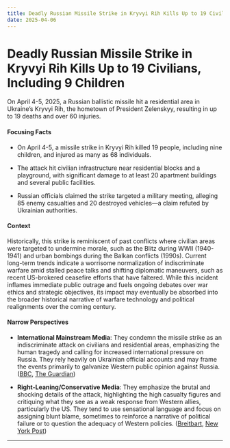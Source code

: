 ```yaml
---
title: Deadly Russian Missile Strike in Kryvyi Rih Kills Up to 19 Civilians, Including 9 Children
date: 2025-04-06
---
```


# Deadly Russian Missile Strike in Kryvyi Rih Kills Up to 19 Civilians, Including 9 Children

On April 4-5, 2025, a Russian ballistic missile hit a residential area in Ukraine’s Kryvyi Rih, the hometown of President Zelenskyy, resulting in up to 19 deaths and over 60 injuries.

#### Focusing Facts

- On April 4-5, a missile strike in Kryvyi Rih killed 19 people, including nine children, and injured as many as 68 individuals.

- The attack hit civilian infrastructure near residential blocks and a playground, with significant damage to at least 20 apartment buildings and several public facilities.

- Russian officials claimed the strike targeted a military meeting, alleging 85 enemy casualties and 20 destroyed vehicles—a claim refuted by Ukrainian authorities.

#### Context

Historically, this strike is reminiscent of past conflicts where civilian areas were targeted to undermine morale, such as the Blitz during WWII (1940-1941) and urban bombings during the Balkan conflicts (1990s). Current long-term trends indicate a worrisome normalization of indiscriminate warfare amid stalled peace talks and shifting diplomatic maneuvers, such as recent US-brokered ceasefire efforts that have faltered. While this incident inflames immediate public outrage and fuels ongoing debates over war ethics and strategic objectives, its impact may eventually be absorbed into the broader historical narrative of warfare technology and political realignments over the coming century.

#### Narrow Perspectives

- **International Mainstream Media**: They condemn the missile strike as an indiscriminate attack on civilians and residential areas, emphasizing the human tragedy and calling for increased international pressure on Russia. They rely heavily on Ukrainian official accounts and may frame the events primarily to galvanize Western public opinion against Russia. ([BBC](https://www.bbc.com/news/articles/c3wxe5g4z9yo), [The Guardian](https://www.theguardian.com/world/2025/apr/03/ukraine-war-briefing-deadly-ballistic-missile-strike-on-zelenskyy-home-town))

- **Right-Leaning/Conservative Media**: They emphasize the brutal and shocking details of the attack, highlighting the high casualty figures and critiquing what they see as a weak response from Western allies, particularly the US. They tend to use sensational language and focus on assigning blunt blame, sometimes to reinforce a narrative of political failure or to question the adequacy of Western policies. ([Breitbart](https://www.breitbart.com/europe/2025/04/05/at-least-18-dead-dozens-injured-in-russian-missile-strike-on-ukraine/), [New York Post](https://nypost.com/2025/04/05/world-news/at-least-19-dead-including-9-kids-in-vile-russian-attack-on-ukraine/))

---
